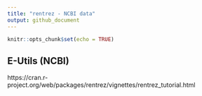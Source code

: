 ```yaml
---
title: "rentrez - NCBI data"
output: github_document
---
```


```r
knitr::opts_chunk$set(echo = TRUE)
```

## E-Utils (NCBI)

https://cran.r-project.org/web/packages/rentrez/vignettes/rentrez_tutorial.html